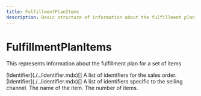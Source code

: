 ```yaml
---
title: FulfillmentPlanItems
description: Basic structure of information about the fulfillment plan for a set of items
---
```


FulfillmentPlanItems
===============================================
This represents information about the fulfillment plan for a set of items

<Reference>
  <Field name="external_sales_order_identifiers" nullable={true}>
    <Type>
    [Identifier](./../identifier.mdx)[]
    </Type>
    <Description>
      A list of identifiers for the sales order.
    </Description>
  </Field>
  <Field name="external_product_identifiers" nullable={true}>
    <Type>
    [Identifier](./../identifier.mdx)[]
    </Type>
    <Description>
      A list of identifiers specific to the selling channel.
    </Description>
  </Field>
  <Field name="name" type="string" nullable={true}>
    <Description>
      The name of the item.
    </Description>
  </Field>
  <Field name="quantity" type="number" nullable={true}>
    <Description>
      The number of items.
    </Description>
  </Field>
</Reference>
